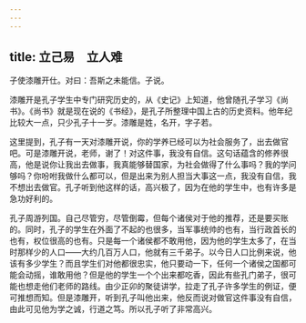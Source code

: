 ```yaml
---
---
---
```

title: 立己易　立人难
---




子使漆雕开仕。对曰：吾斯之未能信。子说。

漆雕开是孔子学生中专门研究历史的，从《史记》上知道，他曾随孔子学习《尚书》。《尚书》就是现在说的《书经》，是孔子所整理中国上古的历史资料。他年纪比较大一点，只少孔子十一岁。漆雕是姓，名开，字子若。

这里提到，孔子有一天对漆雕开说，你的学养已经可以为社会服务了，出去做官吧。可是漆雕开说，老师，谢了！对这件事，我没有自信。这句话蕴含的修养很高，他是说你让我出去做事，我真能够替国家，为社会做得了什么事吗？我的学问够吗？你吩咐我做什么都可以，但是出来为别人担当大事这一点，我没有自信，我不想出去做官。孔子听到他这样的话，高兴极了，因为在他的学生中，也有许多是急功好利的。

孔子周游列国。自己尽管穷，尽管倒霉，但每个诸侯对于他的推荐，还是要买账的。同时，孔子的学生在外面了不起的也很多，当军事统帅的也有，当行政首长的也有，权位很高的也有。只是每一个诸侯都不敢用他，因为他的学生太多了，在当时那样少的人口——大约几百万人口，他就有三千弟子。以今日人口比例来说，他该有多少学生？而且学生们对他都很忠实，他只要动一下，任何一个诸侯之国都可能会动摇，谁敢用他？但是他的学生一个个出来都吃香，因此有些孔门弟子，很可能也想走他们老师的路线。由少正卯的聚徒讲学，拉走了孔子许多学生的例证，便可推想而知。但是漆雕开，听到孔子叫他出来，他反而说对做官这件事没有自信，由此可见他为学之诚，行道之笃。所以孔子听了非常高兴。